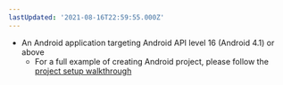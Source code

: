 ```yaml
---
lastUpdated: '2021-08-16T22:59:55.000Z'
---
```

* An Android application targeting Android API level 16 (Android 4.1) or above
    * For a full example of creating Android project, please follow the [project setup walkthrough](/lib/project-setup/create-application)

